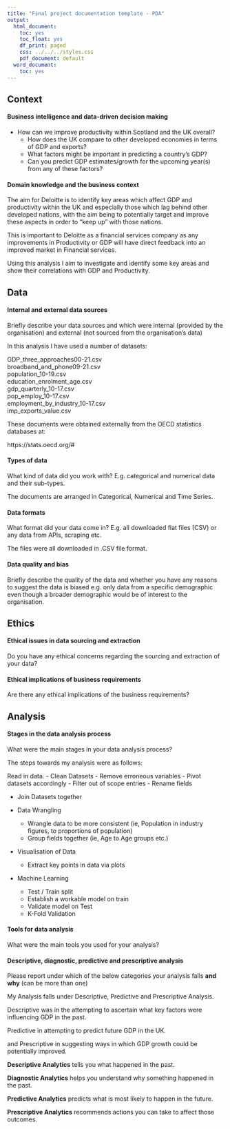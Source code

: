 ```yaml
---
title: "Final project documentation template - PDA"
output:
  html_document:
    toc: yes
    toc_float: yes
    df_print: paged
    css: ../../../styles.css
    pdf_document: default
  word_document:
    toc: yes
---
```


## Context

#### Business intelligence and data-driven decision making

- How can we improve productivity within Scotland and the UK overall?
  - How does the UK compare to other developed economies in terms of GDP and exports?
  - What factors might be important in predicting a country’s GDP?
  - Can you predict GDP estimates/growth for the upcoming year(s) from any of these factors?


#### Domain knowledge and the business context

The aim for Deloitte is to identify key areas which affect GDP and productivity within the UK and especially those which lag behind other developed nations, with the aim being to potentially target and improve these aspects in order to "keep up" with those nations.

This is important to Deloitte as a financial services company as any improvements in Productivity or GDP will have direct feedback into an improved market in Financial services.

Using this analysis I aim to investigate and identify some key areas and show their correlations with GDP and Productivity.

## Data

#### Internal and external data sources

Briefly describe your data sources and which were internal (provided by the organisation) and external (not sourced from the organisation's data)

In this analysis I have used a number of datasets:  
  
GDP_three_approaches00-21.csv  
broadband_and_phone09-21.csv  
population_10-19.csv  
education_enrolment_age.csv  
gdp_quarterly_10-17.csv  
pop_employ_10-17.csv  
employment_by_industry_10-17.csv  
imp_exports_value.csv  

These documents were obtained externally from the OECD statistics databases at:

https://stats.oecd.org/#

#### Types of data

What kind of data did you work with? E.g. categorical and numerical data and their sub-types.

The documents are arranged in Categorical, Numerical and Time Series.

#### Data formats

What format did your data come in? E.g. all downloaded flat files (CSV) or any data from APIs, scraping etc.

The files were all downloaded in .CSV file format.

#### Data quality and bias

Briefly describe the quality of the data and whether you have any reasons to suggest the data is biased e.g. only data from a specific demographic even though a broader demographic would be of interest to the organisation.

## Ethics

#### Ethical issues in data sourcing and extraction

Do you have any ethical concerns regarding the sourcing and extraction of your data? 

#### Ethical implications of business requirements

Are there any ethical implications of the business requirements?

## Analysis

#### Stages in the data analysis process

What were the main stages in your data analysis process?

The steps towards my analysis were as follows:  

Read in data.
- Clean Datasets 
  - Remove erroneous variables
  - Pivot datasets accordingly
  - Filter out of scope entries
  - Rename fields
  
- Join Datasets together

- Data Wrangling
  - Wrangle data to be more consistent (ie, Population in industry figures, to proportions of population)
  - Group fields together (ie, Age to Age groups etc.)
  
- Visualisation of Data
  - Extract key points in data via plots
  
- Machine Learning 
  - Test / Train split
  - Establish a workable model on train
  - Validate model on Test
  - K-Fold Validation


#### Tools for data analysis

What were the main tools you used for your analysis?

#### Descriptive, diagnostic, predictive and prescriptive analysis

Please report under which of the below categories your analysis falls **and why** (can be more than one) 

My Analysis falls under Descriptive, Predictive and Prescriptive Analysis.

Descriptive was in the attempting to ascertain what key factors were influencing GDP in the past.

Predictive in attempting to predict future GDP in the UK.

and Prescriptive in suggesting ways in which GDP growth could be potentially improved.

::: {.emphasis}
**Descriptive Analytics** tells you what happened in the past.

**Diagnostic Analytics** helps you understand why something happened in the past.

**Predictive Analytics** predicts what is most likely to happen in the future.

**Prescriptive Analytics** recommends actions you can take to affect those outcomes.
:::


